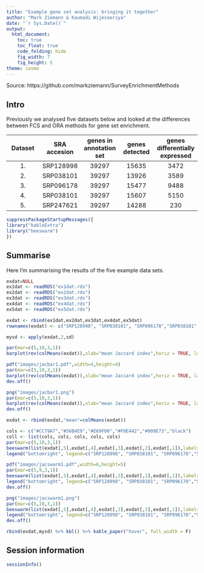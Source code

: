 ```yaml
---
title: "Example gene set analysis: bringing it together"
author: "Mark Ziemann & Kaumadi Wijesooriya"
date: "`r Sys.Date()`"
output:
  html_document:
    toc: true
    toc_float: true
    code_folding: hide
    fig_width: 7
    fig_height: 5
theme: cosmo
---
```


Source: https://github.com/markziemann/SurveyEnrichmentMethods

## Intro

Previously we analysed five datasets below and looked at the differences between FCS and ORA methods for gene set enrichment. 

| Dataset | SRA accesion | genes in annotation set | genes detected | genes differentially expressed |
| :---: | :---: | :---: | :---: | :---: | 
| 1. | SRP128998 | 39297 | 15635 | 3472 |
| 2. | SRP038101 | 39297 | 13926 | 3589 | 
| 3. | SRP096178 | 39297 | 15477 | 9488 |
| 4. | SRP038101 | 39297 | 15607 | 5150 | 
| 5. | SRP247621 | 39297 | 14288 | 230 |


```r

suppressPackageStartupMessages({
library("kableExtra")
library("beeswarm")
})

```

## Summarise

Here I'm summarising the results of the five example data sets.

```r

exdat=NULL
ex1dat <- readRDS("ex1dat.rds")
ex2dat <- readRDS("ex2dat.rds")
ex3dat <- readRDS("ex3dat.rds")
ex4dat <- readRDS("ex4dat.rds")
ex5dat <- readRDS("ex5dat.rds")

exdat <- rbind(ex1dat,ex2dat,ex3dat,ex4dat,ex5dat)
rownames(exdat) <- c("SRP128998", "SRP038101", "SRP096178","SRP038101","SRP247621")

mysd <- apply(exdat,2,sd)

par(mar=c(5,10,3,1))
barplot(rev(colMeans(exdat)),xlab="mean Jaccard index",horiz = TRUE, las =1, xlim=c(0,.7) )

pdf("images/jacbar1.pdf",width=4,height=4)
par(mar=c(5,10,3,1))
barplot(rev(colMeans(exdat)),xlab="mean Jaccard index",horiz = TRUE, las =1, xlim=c(0,.7) )
dev.off()

png("images/jacbar1.png")
par(mar=c(5,10,3,1))
barplot(rev(colMeans(exdat)),xlab="mean Jaccard index",horiz = TRUE, las =1, xlim=c(0,.7) )
dev.off()

exdat <- rbind(exdat,"mean"=colMeans(exdat))

cols <- c("#CC79A7","#56B4E9","#E69F00","#F0E442","#009E73","black")
coll <- list(cols, cols, cols, cols, cols)
par(mar=c(5,10,3,1))
beeswarm(list(exdat[,5],exdat[,4],exdat[,3],exdat[,2],exdat[,1]),labels = rev(colnames(exdat)),horizontal = TRUE, las=1 , pwcol = coll,cex=2,pch=19, xlab = "Jaccard index")
legend("bottomright", legend=c("SRP128998", "SRP038101", "SRP096178","SRP038101","SRP247621","mean"), pch=19,  col=cols, cex=1,pt.cex = 1.5)

pdf("images/jacswarm1.pdf",width=6,height=5)
par(mar=c(5,9,3,1))
beeswarm(list(exdat[,5],exdat[,4],exdat[,3],exdat[,2],exdat[,1]),labels = rev(colnames(exdat)),horizontal = TRUE, las=1 , pwcol = coll,cex=2,pch=19, xlab = "Jaccard index")
legend("bottomright", legend=c("SRP128998", "SRP038101", "SRP096178","SRP038101","SRP247621","mean"), pch=19,  col=cols, cex=1.0, pt.cex = 1.7)
dev.off()

png("images/jacswarm1.png")
par(mar=c(5,10,3,1))
beeswarm(list(exdat[,5],exdat[,4],exdat[,3],exdat[,2],exdat[,1]),labels = rev(colnames(exdat)),horizontal = TRUE, las=1 , pwcol = coll,cex=2,pch=19, xlab = "Jaccard index")
legend("bottomright", legend=c("SRP128998", "SRP038101", "SRP096178","SRP038101","SRP247621","mean"), pch=19,  col=cols, cex=1,pt.cex = 1.5)
dev.off()

rbind(exdat,mysd) %>% kbl() %>% kable_paper("hover", full_width = F)

```


## Session information

```r

sessionInfo()

```